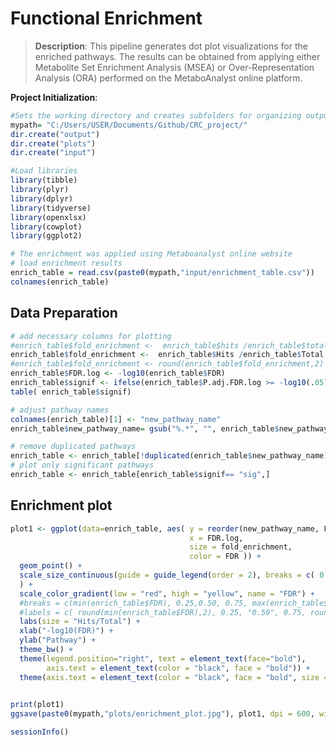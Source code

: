 # Functional Enrichment 
> **Description**: This pipeline generates dot plot visualizations for the enriched pathways. The results can be obtained from applying either Metabolite Set Enrichment Analysis (MSEA) or Over-Representation Analysis (ORA) performed on the MetaboAnalyst online platform.

**Project Initialization**:
```r
#Sets the working directory and creates subfolders for organizing outputs.
mypath= "C:/Users/USER/Documents/Github/CRC_project/"
dir.create("output")
dir.create("plots")
dir.create("input")

```

```r
#Load libraries
library(tibble)
library(plyr)
library(dplyr)
library(tidyverse)
library(openxlsx)
library(cowplot)
library(ggplot2)

```

```r
# The enrichment was applied using Metaboanalyst online website
# load enrichment results
enrich_table = read.csv(paste0(mypath,"input/enrichment_table.csv"))
colnames(enrich_table)


```
## **Data Preparation**
```r
# add necessary columns for plotting
#enrich_table$fold_enrichment <-  enrich_table$hits /enrich_table$total
enrich_table$fold_enrichment <-  enrich_table$Hits /enrich_table$Total.Cmpd
#enrich_table$fold_enrichment <- round(enrich_table$fold_enrichment,2)
enrich_table$FDR.log <- -log10(enrich_table$FDR)
enrich_table$signif <- ifelse(enrich_table$P.adj.FDR.log >= -log10(.05), "sig", "non")
table( enrich_table$signif) 

# adjust pathway names
colnames(enrich_table)[1] <- "new_pathway_name"
enrich_table$new_pathway_name= gsub("%.*", "", enrich_table$new_pathway_name)

# remove duplicated pathways
enrich_table <- enrich_table[!duplicated(enrich_table$new_pathway_name),]
# plot only significant pathways
enrich_table <- enrich_table[enrich_table$signif== "sig",]


```

## **Enrichment plot** 
```r
plot1 <- ggplot(data=enrich_table, aes( y = reorder(new_pathway_name, FDR.log), 
                                        x = FDR.log, 
                                        size = fold_enrichment, 
                                        color = FDR )) +
  geom_point() +
  scale_size_continuous(guide = guide_legend(order = 2), breaks = c( 0.03, 0.07, 0.1, 0.2, 0.3)
  ) +
  scale_color_gradient(low = "red", high = "yellow", name = "FDR") +
  #breaks = c(min(enrich_table$FDR), 0.25,0.50, 0.75, max(enrich_table$FDR)),
  #labels = c( round(min(enrich_table$FDR),2), 0.25, "0.50", 0.75, round(max(enrich_table$FDR),2))) +  # Customize the color scale 
  labs(size = "Hits/Total") +
  xlab("-log10(FDR)") + 
  ylab("Pathway") +
  theme_bw() + 
  theme(legend.position="right", text = element_text(face="bold"),
        axis.text = element_text(color = "black", face = "bold")) + 
  theme(axis.text = element_text(color = "black", face = "bold", size = 10))
 

print(plot1)
ggsave(paste0(mypath,"plots/enrichment_plot.jpg"), plot1, dpi = 600, width = 7, height = 7)

```

```r
sessionInfo()
```


